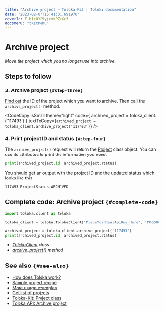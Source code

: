 ```yaml
---
title: "Archive project — Toloka-Kit | Toloka documentation"
date: "2023-02-07T15:41:31.691976"
coverId: F_bIcOYF9yjrxkPZrXc3
docsMenu: "tkitMenu"
---
```



# Archive project

_Move the project which you no longer use into archive._

## Steps to follow

<Import/>

<Instantiate/>

### 3. Archive project `{#step-three}`

[Find out](/docs/toloka-kit/recipes/get-projects) the ID of the project which you want to archive. Then call the `archive_project()` method.

<CodeCopy
  isSmall
  theme="light"
  code={
    <HighlightChildren language="python">
      archived_project = toloka_client.<Term term="archive_project"><ArchiveProject/></Term>('117493')
    </HighlightChildren>
  }
  textToCopy={`archived_project = toloka_client.archive_project('117493')`}
/>

### 4. Print project ID and status `{#step-four}`

The `archive_project()` request will return the [Project](/docs/toloka-kit/reference/toloka.client.project.Project) class object. You can use its attributes to print the information you need.

```python
print(archived_project.id, archived_project.status)
```

You should get an output with the project ID and the updated status which looks like this.

```bash
117493 ProjectStatus.ARCHIVED
```

## Complete code: Archive project `{#complete-code}`

```python
import toloka.client as toloka

toloka_client = toloka.TolokaClient('PlaceYourRealApiKey_Here', 'PRODUCTION')

archived_project = toloka_client.archive_project('117493')
print(archived_project.id, archived_project.status)
```

<Note mode="tip" title="List of classes and methods used in this recipe">

- _[TolokaClient](/docs/toloka-kit/reference/toloka.client.TolokaClient) class_
- _[archive_project()](/docs/toloka-kit/reference/toloka.client.TolokaClient.archive_project) method_

</Note>

## See also `{#see-also}`

- [How does Toloka work?](/docs/guide/overview)
- [Sample project recipe](/docs/toloka-kit/recipes/learn-basics)
- [More usage examples](/docs/toloka-kit/recipes/use-cases)
- [Get list of projects](/docs/toloka-kit/recipes/get-projects)
- [Toloka-Kit: Project class](/docs/toloka-kit/reference/toloka.client.project.Project)
- [Toloka API: Archive project](https://toloka.ai/docs/api/api-reference/#post-/projects/-id-/archive)
